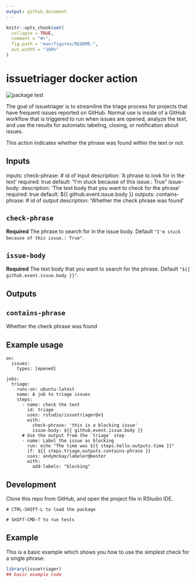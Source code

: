 ```yaml
---
output: github_document
---
```


<!-- README.md is generated from README.Rmd. Please edit that file -->

```r
knitr::opts_chunk$set(
  collapse = TRUE,
  comment = "#>",
  fig.path = "man/figures/README-",
  out.width = "100%"
)
```

# issuetriager docker action

<!-- badges: start -->
![package test](https://github.com/rstudio/issuetriager/actions/workflows/check-standard.yml/badge.svg)
<!-- badges: end -->

The goal of issuetriager is to streamline the triage process for projects that
have frequent issues reported on GitHub. Normal use is inside of a GitHub workflow
that is triggered to run when issues are opened, analyze the text, and use the
results for automatic labeling, closing, or notification about issues.

This action indicates whether the phrase was found within the text or not.

## Inputs

inputs:
  check-phrase:  # id of input
    description: 'A phrase to look for in the text'
    required: true
    default: "I&#39;m stuck because of this issue.: True"
  issue-body:
    description: 'The text body that you want to check for the phrase'
    required: true
    default: ${{ github.event.issue.body }}
outputs:
  contains-phrase: # id of output
    description: 'Whether the check phrase was found'

## `check-phrase`

**Required** The phrase to search for in the issue body. Default `"I'm stuck because of this issue.: True"`.

## `issue-body`

**Required** The text body that you want to search for the phrase. Default `"${{ github.event.issue.body }}"`.

## Outputs

## `contains-phrase`

Whether the check phrase was found

## Example usage

```
on:
  issues:
    types: [opened]

jobs:
  triage:
    runs-on: ubuntu-latest
    name: A job to triage issues
    steps:
      - name: check the text
        id: triage
        uses: rstudio/issuetriager@v1
        with:
          check-phrase: 'this is a blocking issue'
          issue-body: ${{ github.event.issue.body }}
      # Use the output from the `triage` step
      - name: Label the issue as blocking
        run: echo "The time was ${{ steps.hello.outputs.time }}"
        if: ${{ steps.triage.outputs.contains-phrase }}
        uses: andymckay/labeler@master
        with:
          add-labels: "blocking"
```

## Development

Clone this repo from GitHub, and open the project file in RStudio IDE.

```
# CTRL-SHIFT-L to load the package

# SHIFT-CMD-T to run tests
```

## Example

This is a basic example which shows you how to use the simplest check for a single phrase:

```r
library(issuetriager)
## basic example code
```



<!-- 
GitHub Actions will re-render `README.Rmd` every time you push.
-->

